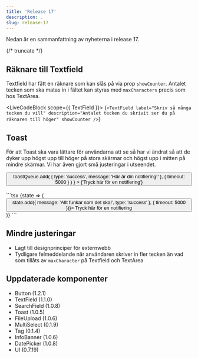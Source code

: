 ```yaml
---
title: 'Release 17'
description: .
slug: release-17
---
```



Nedan är en sammanfattning av nyheterna i release 17.

{/* truncate */}

## Räknare till Textfield

Textfield har fått en räknare som kan slås på via prop `showCounter`. Antalet tecken som ska matas in i fältet kan styras med `maxCharacters` precis som hos TextArea.

<LiveCodeBlock scope={{ TextField }}>
  {`<TextField
    label="Skriv så många tecken du vill"
    description="Antalet tecken du skrivit ser du på räknaren till höger"
    showCounter
/>`}
</LiveCodeBlock>

## Toast

För att Toast ska vara lättare för användarna att se så har vi ändrat så att de dyker upp högst upp till höger på stora skärmar och högst upp i mitten på mindre skärmar. Vi har även gjort små justeringar i utseendet.

<GlobalToastRegion />
<Button
  onPress={() =>
    toastQueue.add(
      { type: 'success', message: 'Här är din notifiering!' },
      {
        timeout: 5000
      }
    )
  }
>
  {'Tryck här för en notifiering'}
</Button>
<br />
<br />
```tsx
<ToastProvider>
  {state => (
    <Button onPress={() => state.add({ message: 'Allt funkar som det ska!', type: 'success' }, { timeout: 5000 })}>
      Tryck här för en notifiering
    </Button>
  )}
</ToastProvider>
```

## Mindre justeringar

- Lagt till <Link href='/basics/principles#designprinciper-för-extern-webbplats'>designprinciper för externwebb</Link>
- Tydligare felmeddelande när användaren skriver in fler tecken än vad som tillåts av `maxCharacter` på Textfield och TextArea

## Uppdaterade komponenter

- Button (1.2.1)
- TextField (1.1.0)
- SearchField (1.0.8)
- Toast (1.0.5)
- FileUpload (1.0.6)
- MultiSelect (0.1.9)
- Tag (0.1.4)
- InfoBanner (1.0.6)
- DatePicker (1.0.8)
- UI (0.7.19)
